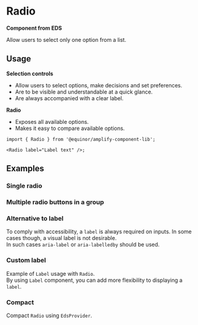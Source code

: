
# Radio

**Component from EDS**

Allow users to select only one option from a list.

<Links ariaUrl="https://www.w3.org/WAI/ARIA/apg/patterns/radiobutton/" figmaUrl="https://www.figma.com/file/0bGXR2sCwMVSDNyyzu5BXrO5/UI%E2%80%94User-Interface?node-id=18442%3A38197" sourceUrl="https://github.com/equinor/design-system/blob/develop/packages/eds-core-react/src/components/Radio/Radio.tsx" edsSBUrl="https://storybook.eds.equinor.com/?path=/docs/inputs-selection-controls-radio--docs" />

<Primary />

<Controls />

## Usage

**Selection controls**

<ul>
  <li>Allow users to select options, make decisions and set preferences.</li>
  <li>Are to be visible and understandable at a quick glance.</li>
  <li>Are always accompanied with a clear label.</li>
</ul>

**Radio**

<ul>
  <li>Exposes all available options.</li>
  <li>Makes it easy to compare available options.</li>
</ul>

```tsx
import { Radio } from '@equinor/amplify-component-lib';

<Radio label="Label text" />;
```

## Examples

### Single radio

<Canvas of={ComponentStories.SingleRadio} />

### Multiple radio buttons in a group

<Canvas of={ComponentStories.GroupedRadio} />

### Alternative to label

To comply with accessibility, a `label` is always required on inputs. In some cases though, a visual label is not desirable. <br />
In such cases `aria-label` or `aria-labelledby` should be used.

<Canvas of={ComponentStories.AlternativeToLabel} />

### Custom label

Example of `Label` usage with `Radio`. <br />
By using `Label` component, you can add more flexibility to displaying a `label`.

<Canvas of={ComponentStories.CustomLabel} />

### Compact

Compact `Radio` using `EdsProvider`.

<Canvas of={ComponentStories.Compact} />
